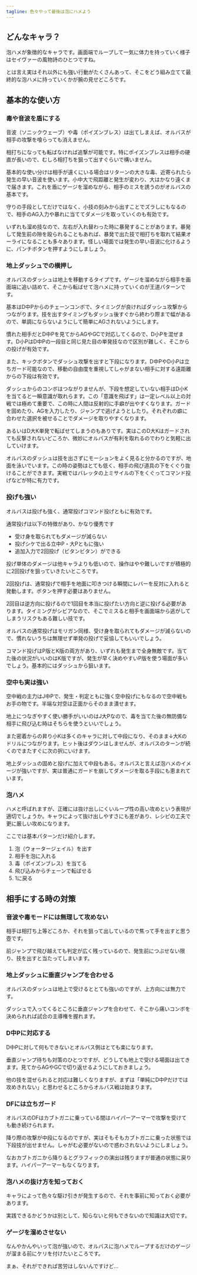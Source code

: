 ```yaml
---
tagline: 色々やって最後は泡にハメよう
---
```


## どんなキャラ？

泡ハメが象徴的なキャラです。画面端でループして一気に体力を持っていく様子はセイヴァーの風物詩のひとつですね。

とは言え実はそれ以外にも強い行動がたくさんあって、そこをどう組み立てて最終的な泡ハメに持っていくかが腕の見せどころです。

## 基本的な使い方

### 毒や音波を盾にする

音波（ソニックウェーブ）や毒（ポイズンブレス）は出てしまえば、オルバスが相手の攻撃を喰らっても消えません。

相打ちになっても転ばなければ追撃が可能です。特にポイズンブレスは相手の硬直が長いので、むしろ相打ちを狙って出すぐらいで構いません。

基本的な使い分けは相手が遠くにいる場合はリターンの大きな毒、近寄られたら発生の早い音波を使います。小中大で飛距離と発生が変わり、大はかなり遠くまで届きます。これを盾にゲージを溜めながら、相手のミスを誘うのがオルバスの基本です。

守りの手段としてだけではなく、小技の刻みから出すことでズラしにもなるので、相手のAG入力や暴れに当ててダメージを取っていくのも有効です。

いずれも溜め技なので、左右が入れ替わった時に暴発することがあります。暴発して発生前の隙を殴られることもあれば、暴発で出た技で相打ちを取れて結果オーライになることも多々あります。怪しい場面では発生の早い音波に化けるように、パンチボタンを押すようにしましょう。

### 地上ダッシュでの横押し

オルバスのダッシュは地上を移動するタイプです。ゲージを溜めながら相手を画面端に追い詰めて、そこから転ばせて泡ハメに持っていくのが王道パターンです。

基本はD中Pからのチェーンコンボで、タイミングが良ければダッシュ攻撃からつながります。技を出すタイミングもダッシュ後すぐから終わり際まで幅があるので、単調にならないようにして簡単にAGされないようにします。

慣れた相手だとD中Pを見てからAGやGCで対応してくるので、D小Pを混ぜます。D小PはD中Pの一段目と同じ見た目の単発技なので区別が難しく、そこからの投げが有効です。

また、キックボタンでダッシュ攻撃を出すと下段になります。D中PやD小Pは立ちガード可能なので、移動の自由度を重視してしゃがまない相手に対する遠距離からの下段は有効です。

ダッシュからのコンボはつながりませんが、下段を想定していない相手はD小Kを当てると一瞬意識が取れらます。この「意識を飛ばす」は一定レベル以上の対戦では極めて重要で、この時に人間は反射的に手癖が出やすくなります。ガードを固めたり、AGを入力したり、ジャンプで逃げようとしたり。それぞれの癖に合わせた選択を被せることでダメージを取りやすくなります。

あるいはD大K単発で転ばせてしまうのもありです。実はこのD大Kはガードされても反撃されないどころか、微妙にオルバスが有利を取れるのでわりと気軽に出していけます。

オルバスのダッシュは技を出さずにモーションをよく見ると分かるのですが、地面を泳いでいます。この時の姿勢はとても低く、相手の飛び道具の下をくぐり抜けることができます。実戦ではバレッタの上ミサイルの下をくぐってコマンド投げなどが特に有力です。

### 投げも強い

オルバスは投げも強く、通常投げコマンド投げともに有効です。

通常投げは以下の特徴があり、かなり優秀です

- 受け身を取られてもダメージが減らない
- 投げシケで出る立中P・大Pともに強い
- 追加入力で2回投げ（ビタンビタン）ができる

投げ単体のダメージは他キャラよりも低いので、操作はやや難しいですが積極的に2回投げを狙っていきたいところです。

2回投げは、通常投げで相手を地面に叩きつける瞬間にレバーを反対に入れると発動します。ボタンを押す必要はありません。

2回目は逆方向に投げるので1回目を本当に投げたい方向と逆に投げる必要があります。タイミングがシビアなので、そこでミスると相手を画面端から逃がしてしまうリスクもある難しい技です。

オルバスの通常投げはモリガン同様、受け身を取られてもダメージが減らないので、慣れないうちは無理せず単発の投げで妥協してもいいでしょう。

コマンド投げはP版とK版の両方があり、いずれも発生まで全身無敵です。当てた後の状況がいいのはK版ですが、発生が早く決めやすいP版を使う場面が多いでしょう。基本的にはダッシュから狙います。

### 空中も実は強い

空中戦の主力はJ中Pで、発生・判定ともに強く空中投げにもなるので空中戦もお手の物です。半端な対空は正面からそのまま潰せます。

地上につなぎやすく使い勝手がいいのはJ大Pなので、毒を当てた後の無防備な相手に飛び込む時はそちらを使うといいでしょう。

また密着からの昇り小Kは多くのキャラに対して中段になり、そのまま↓大Kのドリルにつながります。ヒット後はダウンはしませんが、オルバスのターンが続くのでまたすぐに次の択にいけます。

地上ダッシュの固めと投げに加えて中段もある。オルバスと言えば泡ハメのイメージが強いですが、実は普通にガードを崩してダメージを取る手段にも恵まれています。

### 泡ハメ

ハメと呼ばれますが、正確には抜け出しにくいループ性の高い攻めという表現が適切でしょうか。キャラによって抜け出しやすさにも差があり、レシピの工夫で更に厳しい攻めになります。

ここでは基本パターンだけ紹介します。

1. 泡（ウォータージェイル）を出す
2. 相手を泡に入れる
3. 毒（ポイズンブレス）を当てる
4. 飛び込みからチェーンで転ばせる
5. 1に戻る

## 相手にする時の対策

### 音波や毒モードには無理して攻めない

相手は相打ち上等どころか、それを狙って出しているので焦って手を出すと思う壺です。

前ジャンプで飛び越えても判定が広く残っているので、発生前につぶせない限り、技を出すと当たってしまいます。

### 地上ダッシュに垂直ジャンプを合わせる

オルバスのダッシュは地上で受けるととても強いのですが、上方向には無力です。

ダッシュで入ってくるところに垂直ジャンプを合わせて、そこから痛いコンボを決められれば試合の主導権を握れます。

### D中Pに対応する

D中Pに対して何もできないとオルバス側はとても楽になります。

垂直ジャンプ待ちも対策のひとつですが、どうしても地上で受ける場面は出てきます。見てからAGやGCで切り返せるようにしておきましょう。

他の技を混ぜられると対応は難しくなりますが、まずは「単純にD中Pだけでは攻めきれない」と思わせるところからオルバス戦は始まります。

### DFには立ちガード

オルバスのDFはカブトガニに乗っている間はハイパーアーマーで攻撃を受けても動き続けられます。

降り際の攻撃が中段になるのですが、実はそもそもカブトガニに乗った状態では下段技が出せません。しゃがむ必要がないので惑わされないようにしましょう。

なおカブトガニから降りるとグラフィックの演出は残りますが普通の状態に戻ります。ハイパーアーマーもなくなります。

### 泡ハメの抜け方を知っておく

キャラによって色々な駆け引きが発生するので、それを事前に知っておく必要があります。

実践できるかどうかは別として、知らないと何もできないので知識は大切です。

### ゲージを溜めさせない

なんやかんやいって泡が強いので、オルバスに泡ハメでループするだけのゲージが溜まる前にケリを付けたいところです。

まぁ、それができれば苦労はしないんですけど…
